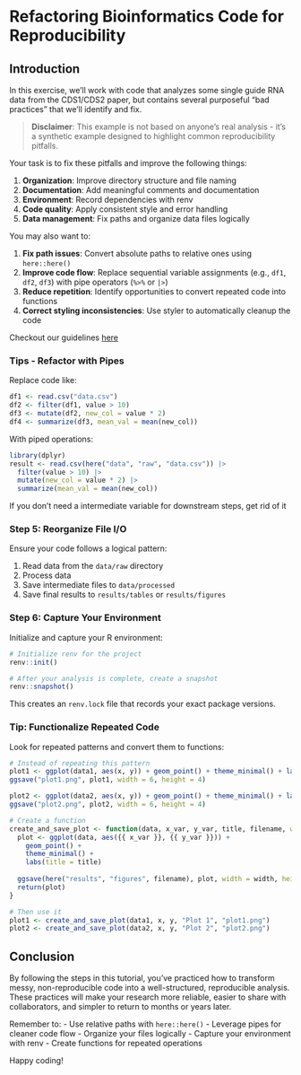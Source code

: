 

# Refactoring Bioinformatics Code for Reproducibility

## Introduction
 In this exercise, we'll work with code that analyzes some single guide RNA data from the CDS1/CDS2 paper, but contains several purposeful "bad practices" that we'll identify and fix.

> **Disclaimer**: This example is not based on anyone's real analysis - it's a synthetic example designed to highlight common reproducibility pitfalls.


Your task is to fix these pitfalls and improve the following things:

1. **Organization**: Improve directory structure and file naming
2. **Documentation**: Add meaningful comments and documentation
3. **Environment**: Record dependencies with renv
4. **Code quality**: Apply consistent style and error handling
5. **Data management**: Fix paths and organize data files logically


You may also want to:

1. **Fix path issues**: Convert absolute paths to relative ones using `here::here()`
2. **Improve code flow**: Replace sequential variable assignments (e.g., `df1`, `df2`, `df3`) with pipe operators (`%>%` or `|>`)
3. **Reduce repetition**: Identify opportunities to convert repeated code into functions
5. **Correct styling inconsistencies**: Use styler to automatically cleanup the code


Checkout our guidelines [here](https://docs.google.com/document/d/1zi4ECDuNtWIyxddlhv5XLUqyC5kA2517HWgB3K52fak/edit?tab=t.0)



### Tips - Refactor with Pipes

Replace code like:

```r
df1 <- read.csv("data.csv")
df2 <- filter(df1, value > 10)
df3 <- mutate(df2, new_col = value * 2)
df4 <- summarize(df3, mean_val = mean(new_col))
```

With piped operations:

```r
library(dplyr)
result <- read.csv(here("data", "raw", "data.csv")) |>
  filter(value > 10) |>
  mutate(new_col = value * 2) |>
  summarize(mean_val = mean(new_col))
```

If you don't need a intermediate variable for downstream steps, get rid of it

### Step 5: Reorganize File I/O

Ensure your code follows a logical pattern:

1. Read data from the `data/raw` directory
2. Process data
3. Save intermediate files to `data/processed` 
4. Save final results to `results/tables` or `results/figures`

### Step 6: Capture Your Environment

Initialize and capture your R environment:

```r
# Initialize renv for the project
renv::init()

# After your analysis is complete, create a snapshot
renv::snapshot()
```

This creates an `renv.lock` file that records your exact package versions.

### Tip: Functionalize Repeated Code

Look for repeated patterns and convert them to functions:

```r
# Instead of repeating this pattern
plot1 <- ggplot(data1, aes(x, y)) + geom_point() + theme_minimal() + labs(title = "Plot 1")
ggsave("plot1.png", plot1, width = 6, height = 4)

plot2 <- ggplot(data2, aes(x, y)) + geom_point() + theme_minimal() + labs(title = "Plot 2")
ggsave("plot2.png", plot2, width = 6, height = 4)

# Create a function
create_and_save_plot <- function(data, x_var, y_var, title, filename, width = 6, height = 4) {
  plot <- ggplot(data, aes({{ x_var }}, {{ y_var }})) + 
    geom_point() + 
    theme_minimal() + 
    labs(title = title)
  
  ggsave(here("results", "figures", filename), plot, width = width, height = height)
  return(plot)
}

# Then use it
plot1 <- create_and_save_plot(data1, x, y, "Plot 1", "plot1.png")
plot2 <- create_and_save_plot(data2, x, y, "Plot 2", "plot2.png")
```


## Conclusion

By following the steps in this tutorial, you've practiced how to transform messy, non-reproducible code into a well-structured, reproducible analysis. These practices will make your research more reliable, easier to share with collaborators, and simpler to return to months or years later.

Remember to:
- Use relative paths with `here::here()`
- Leverage pipes for cleaner code flow
- Organize your files logically
- Capture your environment with renv
- Create functions for repeated operations

Happy coding!